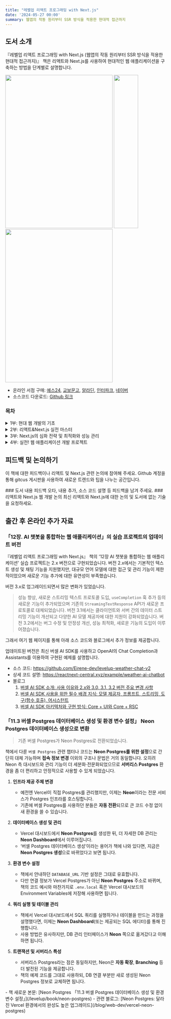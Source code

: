 ```yaml
---
title: "레벨업 리액트 프로그래밍 with Next.js"
date: '2024-05-27 00:00'
summary: 웹앱의 작동 원리부터 SSR 방식을 적용한 현대적 접근까지
---
```


<TOCInline toc={props.toc} asDisclosure />

## 도서 소개

『레벨업 리액트 프로그래밍 with Next.js (웹앱의 작동 원리부터 SSR 방식을 적용한 현대적 접근까지)』 책은 리액트와 Next.js를 사용하여 현대적인 웹 애플리케이션을 구축하는 방법을 단계별로 설명합니다.

<div className="flex flex-col sm:flex-row justify-center p-0">
  <Image src="/static/images/levelup/cover_front.png" width="336" height="480" className="w-auto sm:w-auto"/>
  <Image src="/static/images/levelup/cover_middle.png" width="76" height="480" className="hidden sm:block w-auto sm:w-auto"/>
  <Image src="/static/images/levelup/cover_back.png" width="336" height="480" className="hidden sm:block w-auto sm:w-auto"/>
</div>


- 온라인 서점 구매: [예스24](https://www.yes24.com/Product/Goods/126689601), [교보문고](https://product.kyobobook.co.kr/detail/S000213362009), [알라딘](https://www.aladin.co.kr/shop/wproduct.aspx?ISBN=K922931869&start=pnaver_02), [인터파크](http://inpk.kr/s0gB), [네이버](https://search.shopping.naver.com/book/catalog/47914364633?query=next.js&NaPm=ct%3Dlwq2046o%7Cci%3Dd710a4ca10abfaf597b712254a8ae6a27424ba6b%7Ctr%3Dboksl%7Csn%3D95694%7Chk%3D0fdbb5df1d190857a7cf4027e212c1b90a7b7d43)
- 소스코드 다운로드: [Github 링크](https://github.com/bjpublic/react_programming_with_Next.js)

### 목차

<details>
  <summary>1부: 현대 웹 개발의 기초</summary>

👉 1장. 리액트와 Next.js를 통한 웹 개발 혁신
  - 1.1 리액트와 Next.js는 무엇인가?
  - 1.2 리액트와 Next.js로 얻는 사용자 경험 향상
  - 1.3 리액트와 Next.js를 통한 개발자 생산성의 제고
  - 1.4 왜 Next.js인가?
  - 1.5 요약 및 연습 문제

👉 2장. 웹 세계의 이해
  - 2.1 웹의 기초: 웹 개발 히스토리
  - 2.2 렌더링의 이해: 브라우저에서의 웹 페이지 렌더링 메커니즘
  - 2.3 웹의 기본 구성 요소: HTML, CSS, 자바스크립트
  - 2.4 네트워킹 기초: 도메인, URL, 라우팅
  - 2.5 인프라 구조: 웹 서버, 엣지, CDN
  - 2.6 웹 개발의 필수 구성 요소: 주요 기술과 도구의 통합
  - 2.7 요약 및 연습 문제

👉 3장. 현대 웹 개발의 고급 기법
  - 3.1 Next.js 렌더링의 신세계: SSR, CSR, 하이드레이션, 웹 스트리밍
  - 3.2 코드 유지 보수성의 탁월함: 모듈화와 함수형 프로그래밍 접근 방식
  - 3.3 배포 및 운영 최적화 전략: 서버 아키텍처의 다양한 옵션
  - 3.4 현대 웹 프레임워크와 라이브러리: 리액트, 앵귤러, 뷰, 스벨트
  - 3.5 코어 웹 바이탈: 사용자 경험을 개선하는 접근
  - 3.6 요약 및 연습 문제
</details>

<details>
  <summary>2부: 리액트&Next.js 실전 마스터</summary>

👉 4장. 효율적인 웹 개발 환경 구축

  - 4.1 개발 도구 및 라이브러리 설치
  - 4.2 Next.js 설치
  - 4.3 첫 Next.js 프로젝트 시작: 보일러플레이트 애플리케이션
  - 4.4 생산성을 높이는 개발 환경 설정
  - 4.5 개발 환경의 보안과 유지 보수

👉 5장. 웹 애플리케이션의 뼈대 만들기

  - 5.1 Next.js를 위한 리액트 개요
  - 5.2 리액트 컴포넌트와 속성
  - 5.3 리액트 사용자 상호 작용과 상태 관리
  - 5.4 리액트의 고급 개념과 패턴
  - 5.5 반응형 내비게이션 메뉴 실습하기

👉 6장. 최적의 Next.js 애플리케이션 구조 설계

  - 6.1 Next.js 프로젝트 구조와 조직화
  - 6.2 Next.js 앱 라우터 기반 라우팅 기법
  - 6.3 라우팅 시 특정 상황에 대한 UI 처리
  - 6.4 CSS 스타일과 디자인 적용
  - 6.5 Next.js의 내장 기능을 활용한 이미지, 폰트, 외부 스크립트 최적화

</details>

<details>
  <summary>3부: Next.js의 심화 전략 및 최적화와 성능 관리</summary>

👉 8장. Next.js 고급 기법 탐구

  - 8.1 병렬 라우트 및 경로 가로채기
  - 8.2 라우터 핸들러: 동적 라우팅 관리
  - 8.3 미들웨어: 서버의 요청 완료 전 효율적 처리
  - 8.4 i18n: 다국어 제공
  - 8.5 폼 및 변형: 서버 액션
  - 8.6 메타데이터 관리
  - 8.7 지연 로딩 성능 최적화
  - 8.8 MDX 사용
  - 8.9 콘텐츠 개발을 효율화하는 초안 모드
  - 8.10 콘텐츠 보안 정책
  - 8.11 인증: 사용자 보안 관리

👉 9장. 안정적으로 서비스하는 배포 및 전략

  - 9.1 웹 애플리케이션을 운영하는 빌드 최적화
  - 9.2 다양한 배포 옵션
  - 9.3 Next.js 배포 최적화 및 관리 전략
  - 9.4 소프트웨어 장애 복구와 안정성

👉 10장. Next.js 애플리케이션 테스팅 및 성능 측정과 최적화

  - 10.1 단위 및 통합 테스트: Jest와 리액트 테스팅 라이브러리
  - 10.2 E2E 테스트: Cypress, Playwright
  - 10.3 웹 바이탈: Next.js의 내장 기능을 활용한 성능 측정
  - 10.4 성능을 최적화하는 크롬 개발자 도구와 라이트 하우스

</details>

<details>
  <summary>4부: 실전! 웹 애플리케이션 개발 프로젝트</summary>

👉 11장. 차트 중심 대시보드 설계

  - 11.1 프로젝트 소개 및 라이브러리 설정
  - 11.2 웹 애플리케이션 스타일링 및 메인 페이지 구축
  - 11.3 버셀 Postgres 데이터베이스 생성 및 환경 변수 설정
  - 11.4 인증 환경 설정과 회원가입 및 로그인 구현
  - 11.5 대시보드 사용자 인터페이스 개선: 사이드 메뉴 구현
  - 11.6 사용자 계정 관리 및 API 사용 키 발급
  - 11.7 프로젝트 관리
  - 11.8 웹 바이탈 지표 정보 추출과 수집
  - 11.9 라우터 핸들러를 통한 데이터 수신 및 데이터베이스 저장
  - 11.10 대시보드 UI 구성
  - 11.11 버셀 배포 플랫폼에 배포 및 업데이트 필요 사항

👉 12장. AI 챗봇을 통합하는 웹 애플리케이션

  - 12.1 프로젝트 소개와 라이브러리 설정
  - 12.2 웹 애플리케이션 스타일링 및 메인 레이아웃 구성
  - 12.3 OpenAI API와 버셀 AI SDK 알아보기
  - 12.4 날씨 대화에서 구조화된 데이터 추출하기
  - 12.5 현재 날씨 정보를 컴포넌트 UI로 제공하는 챗봇 만들기
  - 12.6 날씨 AI 챗봇 구현 완성
  - 12.7 추가로 고려해볼 사항

👉 13장. 전자 상거래 사이트

  - 13.1 프로젝트 소개 및 라이브러리 설정
  - 13.2 쇼피파이와의 헤드리스 스토어프런트 통합
  - 13.3 전자 상거래 사이트를 개발하는 베스트 프랙티스
  - 13.4 추가로 고려해볼 사항

</details>

## 피드백 및 논의하기

이 책에 대한 피드백이나 리액트 및 Next.js 관련 논의에 참여해 주세요. Github 계정을 통해 gitcus 게시판을 사용하여 새로운 트렌드와 팁을 나누는 공간입니다.

<div className="grid grid-cols-1 sm:grid-cols-2 gap-4">
  <Card href="/levelup/book/feedback">
    ### 도서 내용 피드백
    오타, 내용 추가, 소스 코드 설명 등 피드백을 남겨 주세요.
  </Card>

  <Card href="/levelup/book/discussion">
    ### 리액트와 Next.js 웹 개발 논의
    최신 리액트와 Next.js에 대한 논의 및 도서에 없는 기술을 요청하세요.
  </Card>
</div>



## 출간 후 온라인 추가 자료

### 「12장. AI 챗봇을 통합하는 웹 애플리케이션」의 실습 프로젝트의 업데이트 버전

『레벨업 리액트 프로그래밍 with Next.js』 책의 '12장 AI 챗봇을 통합하는 웹 애플리케이션' 실습 프로젝트는 2.x 버전으로 구현되었습니다. 버전 2.x에서는 기본적인 텍스트 생성 및 채팅 기능을 지원했지만, 대규모 언어 모델에 대한 접근 및 관리 기능이 제한적이었으며 새로운 기능 추가에 대한 유연성이 부족했습니다.

버전 3.x로 업그레이드되면서 많은 변화가 있었습니다.

> 성능 향상, 새로운 스트리밍 텍스트 프로토콜 도입, `useCompletion` 훅 추가 등의 새로운 기능이 추가되었으며 기존의 `StreamingTextResponse` API가 새로운 프로토콜로 대체되었습니다. 버전 3.1에서는 클라이언트와 서버 간의 데이터 스트리밍 기능이 개선되고 다양한 AI 모델 제공자에 대한 지원이 강화되었습니다. 버전 3.2에서는 버그 수정 및 안정성 개선, 성능 최적화, 새로운 기능의 도입이 이루어졌습니다.

그래서 여기 웹 페이지를 통해 아래 소스 코드와 블로그에서 추가 정보를 제공합니다.

<Callout type="warning" icon="날씨 AI 챗봇 v2">

업데이트된 버전은 최신 버셀 AI SDK를 사용하고 OpenAI의 Chat Completion과 Assistants를 이용하여 구현된 예제를 설명합니다.

- 소스 코드: https://github.com/Eirene-dev/levelup-weather-chat-v2
- 상세 코드 설명: https://reactnext-central.xyz/example/weather-ai-chatbot
- 블로그
  1. [버셀 AI SDK 소개: 사용 이유와 2.x와 3.0, 3.1, 3.2 버전 주요 변경 사항](/blog/ai/vercel-ai-sdk-overview)
  2. [버셀 AI SDK 사용을 위한 필수 배경 지식: 모델 제공자, 프롬프트, 스트리밍, 도구(함수 호출), 어시스턴트](/blog/ai/background-for-vercel-ai-sdk)
  3. [버셀 AI SDK 아키텍처와 구현 방식: Core + UI와 Core + RSC](/blog/ai/architecture-for-vercel-ai-sdk)

</Callout>

### 「11.3 버셀 Postgres 데이터베이스 생성 및 환경 변수 설정」 Neon Postgres 데이터베이스 생성으로 변환
> 기존 버셀 Postgres가 Neon Postgres로 전환되었습니다.

책에서 다룬 `버셀 Postgres` 관련 챕터나 코드는 **Neon Postgres를 위한 설정**으로 간단히 대체 가능하며 **접속 정보 변경** 이외의 구조나 문법은 거의 동일합니다.
오히려 Neon 측 대시보드와 관리 기능이 더 세분화·전문화되었으므로 **서버리스 Postgres** 환경을 좀 더 편리하고 안정적으로 사용할 수 있게 되었습니다.

1. **인프라 제공 주체 변경**  
   - 예전엔 Vercel이 직접 Postgres를 관리했지만, 이제는 **Neon**이라는 전문 서비스가 Postgres 인프라를 호스팅합니다.  
   - 기존에 버셀 Postgres를 사용하던 분들은 **자동 전환**되므로 큰 코드 수정 없이 새 환경을 쓸 수 있습니다.

2. **데이터베이스 생성 및 관리**  
   - Vercel 대시보드에서 **Neon Postgres**를 생성한 뒤, 더 자세한 DB 관리는 **Neon Dashboard**에서 이루어집니다.  
   - ‘버셀 Postgres 데이터베이스 생성’이라는 용어가 책에 나와 있다면, 지금은 **Neon Postgres 생성**으로 바뀌었다고 보면 됩니다.

3. **환경 변수 설정**  
   - 책에서 안내하던 `DATABASE_URL` 기반 설정은 그대로 유효합니다.  
   - 다만 연결 정보가 Vercel Postgres가 아닌 **Neon Postgres** 주소로 바뀌며, 책의 코드 예시와 마찬가지로 `.env.local` 혹은 Vercel 대시보드의 Environment Variables에 저장해 사용하면 됩니다.

4. **쿼리 실행 및 테이블 관리**  
   - 책에서 Vercel 대시보드에서 SQL 쿼리를 실행하거나 테이블을 만드는 과정을 설명했다면, 이제는 **Neon Dashboard**(또는 제공되는 SQL 에디터)를 통해 진행합니다.  
   - 사용 방법은 유사하지만, DB 관리 인터페이스가 **Neon** 쪽으로 옮겨갔다고 이해하면 됩니다.

5. **트랜잭션 및 서버리스 특성**  
   - 서버리스 Postgres라는 점은 동일하지만, Neon은 **자동 확장**, **Branching** 등 더 발전된 기능을 제공합니다.  
   - 책의 예제 코드를 그대로 사용하되, DB 연결 부분만 새로 생성된 Neon Postgres 정보로 교체하면 됩니다.

<Callout type="warning" icon="Neon Postgres 상세 설명">
- 책 새로운 본문: [Neon Postgres 「11.3 버셀 Postgres 데이터베이스 생성 및 환경 변수 설정」](/levelup/book/neon-postgres)
- 관련 블로그: [Neon Postgres: 달라진 Vercel 환경에서의 완성도 높은 업그레이드](/blog/web-dev/vercel-neon-postgres)
</Callout>
